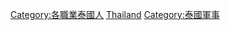 {{Catnav|頁面分類|各種主題的頁面分類|按國家分類|各國人物|泰國人}}
{{Catnav|頁面分類|各種主題的頁面分類|按國家分類|各國人物|各國軍事人物}}
{{Catnav|頁面分類|人类社会|人物|各國人物|泰國人}}
{{Catnav|頁面分類|人类社会|人物|各國人物|各國軍事人物}}
{{Catnav|頁面分類|人物|各國人物|泰國人}}
{{Catnav|頁面分類|人物|各國人物|各國軍事人物}}
{{Catnav|頁面分類|人物|各職業人物|軍事人物|各國軍事人物}}
{{Commons category|Military people of Thailand}}

[[Category:各職業泰國人|Category:各職業泰國人]]
[[Category:各國軍事人物|Thailand]]
[[Category:泰國軍事|Category:泰國軍事]]